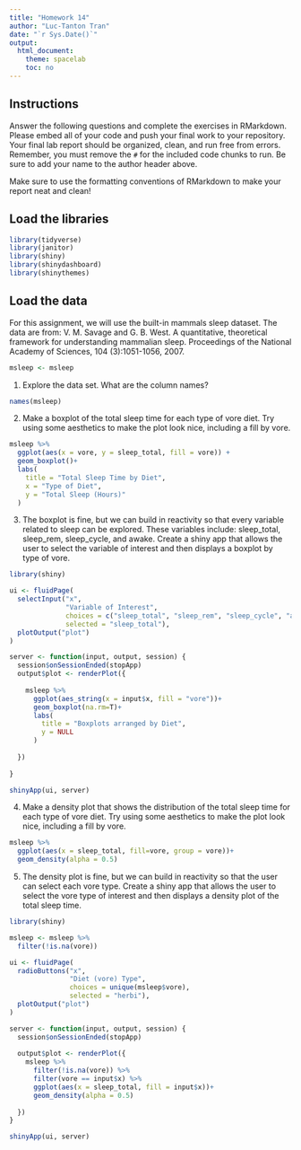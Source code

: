 ```yaml
---
title: "Homework 14"
author: "Luc-Tanton Tran"
date: "`r Sys.Date()`"
output:
  html_document:
    theme: spacelab
    toc: no
---
```


## Instructions
Answer the following questions and complete the exercises in RMarkdown. Please embed all of your code and push your final work to your repository. Your final lab report should be organized, clean, and run free from errors. Remember, you must remove the `#` for the included code chunks to run. Be sure to add your name to the author header above.  

Make sure to use the formatting conventions of RMarkdown to make your report neat and clean!  

## Load the libraries
```r
library(tidyverse)
library(janitor)
library(shiny)
library(shinydashboard)
library(shinythemes)
``` 

## Load the data
For this assignment, we will use the built-in mammals sleep dataset. The data are from: V. M. Savage and G. B. West. A quantitative, theoretical framework for understanding mammalian sleep. Proceedings of the National Academy of Sciences, 104 (3):1051-1056, 2007.
```r
msleep <- msleep
```

1. Explore the data set. What are the column names?
```r
names(msleep)
```

2. Make a boxplot of the total sleep time for each type of vore diet. Try using some aesthetics to make the plot look nice, including a fill by vore.
```r
msleep %>% 
  ggplot(aes(x = vore, y = sleep_total, fill = vore)) + 
  geom_boxplot()+
  labs(
    title = "Total Sleep Time by Diet",
    x = "Type of Diet",
    y = "Total Sleep (Hours)"
  )
```

3. The boxplot is fine, but we can build in reactivity so that every variable related to sleep can be explored. These variables include: sleep_total, sleep_rem, sleep_cycle, and awake. Create a shiny app that allows the user to select the variable of interest and then displays a boxplot by type of vore.
```r
library(shiny)

ui <- fluidPage(
  selectInput("x",
              "Variable of Interest",
              choices = c("sleep_total", "sleep_rem", "sleep_cycle", "awake"),
              selected = "sleep_total"),
  plotOutput("plot")
)

server <- function(input, output, session) {
  session$onSessionEnded(stopApp)
  output$plot <- renderPlot({
    
    msleep %>% 
      ggplot(aes_string(x = input$x, fill = "vore"))+
      geom_boxplot(na.rm=T)+
      labs(
        title = "Boxplots arranged by Diet",
        y = NULL
      )
    
  })
  
}

shinyApp(ui, server)
```

4. Make a density plot that shows the distribution of the total sleep time for each type of vore diet. Try using some aesthetics to make the plot look nice, including a fill by vore.
```r
msleep %>% 
  ggplot(aes(x = sleep_total, fill=vore, group = vore))+
  geom_density(alpha = 0.5)
```

5. The density plot is fine, but we can build in reactivity so that the user can select each vore type. Create a shiny app that allows the user to select the vore type of interest and then displays a density plot of the total sleep time.
```r
library(shiny)

msleep <- msleep %>% 
  filter(!is.na(vore))

ui <- fluidPage(
  radioButtons("x",
               "Diet (vore) Type",
               choices = unique(msleep$vore),
               selected = "herbi"),
  plotOutput("plot")
)

server <- function(input, output, session) {
  session$onSessionEnded(stopApp)
  
  output$plot <- renderPlot({
    msleep %>% 
      filter(!is.na(vore)) %>% 
      filter(vore == input$x) %>% 
      ggplot(aes(x = sleep_total, fill = input$x))+
      geom_density(alpha = 0.5)
    
  })
}

shinyApp(ui, server)
```